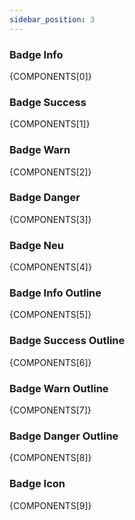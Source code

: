 ```yaml
---
sidebar_position: 3
---
```



### Badge Info

<CodePreview>{COMPONENTS[0]}</CodePreview>

### Badge Success

<CodePreview>{COMPONENTS[1]}</CodePreview>

### Badge Warn

<CodePreview>{COMPONENTS[2]}</CodePreview>

### Badge Danger

<CodePreview>{COMPONENTS[3]}</CodePreview>

### Badge Neu

<CodePreview>{COMPONENTS[4]}</CodePreview>

### Badge Info Outline

<CodePreview>{COMPONENTS[5]}</CodePreview>

### Badge Success Outline

<CodePreview>{COMPONENTS[6]}</CodePreview>

### Badge Warn Outline

<CodePreview>{COMPONENTS[7]}</CodePreview>

### Badge Danger Outline

<CodePreview>{COMPONENTS[8]}</CodePreview>

### Badge Icon

<CodePreview>{COMPONENTS[9]}</CodePreview>
